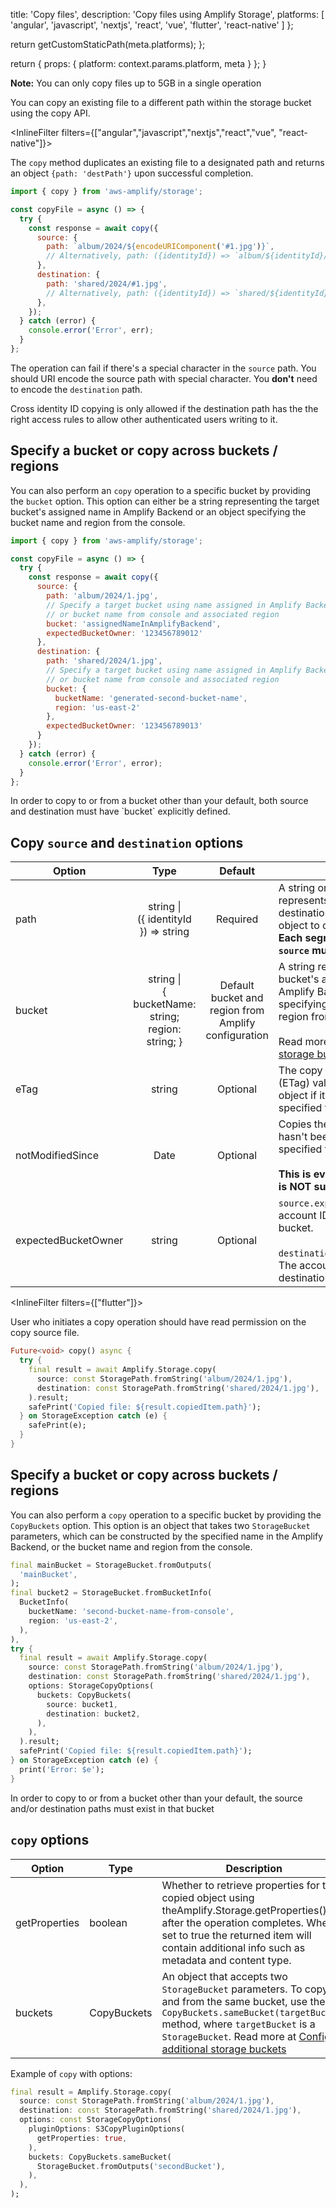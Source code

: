 
  title: 'Copy files',
  description: 'Copy files using Amplify Storage',
  platforms: [
    'angular',
    'javascript',
    'nextjs',
    'react',
    'vue',
    'flutter',
    'react-native'
  ]
};

  return getCustomStaticPath(meta.platforms);
};

  return {
    props: {
      platform: context.params.platform,
      meta
    }
  };
}

<Callout>

**Note:** You can only copy files up to 5GB in a single operation

</Callout>

You can copy an existing file to a different path within the storage bucket using the copy API.

<InlineFilter filters={["angular","javascript","nextjs","react","vue", "react-native"]}>

The `copy` method duplicates an existing file to a designated path and returns an object `{path: 'destPath'}` upon successful completion.

```javascript
import { copy } from 'aws-amplify/storage';

const copyFile = async () => {
  try {
    const response = await copy({
      source: {
        path: `album/2024/${encodeURIComponent('#1.jpg')}`,
        // Alternatively, path: ({identityId}) => `album/${identityId}/${encodeURIComponent('#1.jpg')`
      },
      destination: {
        path: 'shared/2024/#1.jpg',
        // Alternatively, path: ({identityId}) => `shared/${identityId}/#1.jpg`
      },
    });
  } catch (error) {
    console.error('Error', err);
  }
};
```
<Callout>

The operation can fail if there's a special character in the `source` path. You should URI encode the source
path with special character. You **don't** need to encode the `destination` path.

</Callout>

<Callout>

Cross identity ID copying is only allowed if the destination path has the the right access rules to allow other authenticated users writing to it.

</Callout>

## Specify a bucket or copy across buckets / regions

You can also perform an `copy` operation to a specific bucket by providing the `bucket` option. This option can either be a string representing the target bucket's assigned name in Amplify Backend or an object specifying the bucket name and region from the console.

```javascript
import { copy } from 'aws-amplify/storage';

const copyFile = async () => {
  try {
    const response = await copy({
      source: {
        path: 'album/2024/1.jpg',
        // Specify a target bucket using name assigned in Amplify Backend
        // or bucket name from console and associated region
        bucket: 'assignedNameInAmplifyBackend',
        expectedBucketOwner: '123456789012'
      },
      destination: {
        path: 'shared/2024/1.jpg',
        // Specify a target bucket using name assigned in Amplify Backend
        // or bucket name from console and associated region
        bucket: {
          bucketName: 'generated-second-bucket-name',
          region: 'us-east-2'
        },
        expectedBucketOwner: '123456789013'
      }
    });
  } catch (error) {
    console.error('Error', error);
  }
};
```

<Callout>
In order to copy to or from a bucket other than your default, both source and destination must have `bucket` explicitly defined.
</Callout>

## Copy `source` and `destination` options

Option | Type | Default | Description |
| -- | :--: | :--: | ----------- |
| path | string \| <br/>(\{ identityId \}) => string | Required | A string or callback that represents the path in source and destination bucket to copy the object to or from. <br /> **Each segment of the path in `source` must by URI encoded.** |
| bucket | string \| <br />\{ bucketName: string;<br/> region: string; \} | Default bucket and region from Amplify configuration | A string representing the target bucket's assigned name in Amplify Backend or an object specifying the bucket name and region from the console.<br/><br/>Read more at [Configure additional storage buckets](/[platform]/build-a-backend/storage/set-up-storage/#configure-additional-storage-buckets). |
| eTag | string | Optional | The copy **source object** entity tag (ETag) value. Only Copies the object if its ETag matches the specified tag. |
| notModifiedSince | Date | Optional | Copies the **source object** if it hasn't been modified since the specified time.  <br /><br/> **This is evaluated only when `eTag` is NOT supplied**|
| expectedBucketOwner | string | Optional | `source.expectedBucketOwner`: The account ID that owns the source bucket. <br /><br /> `destination.expectedBucketOwner`: The account ID that owns the destination bucket. |

</InlineFilter>

<InlineFilter filters={["flutter"]}>

User who initiates a copy operation should have read permission on the copy source file.

```dart
Future<void> copy() async {
  try {
    final result = await Amplify.Storage.copy(
      source: const StoragePath.fromString('album/2024/1.jpg'),
      destination: const StoragePath.fromString('shared/2024/1.jpg'),
    ).result;
    safePrint('Copied file: ${result.copiedItem.path}');
  } on StorageException catch (e) {
    safePrint(e);
  }
}
```
## Specify a bucket or copy across buckets / regions

You can also perform a `copy` operation to a specific bucket by providing the `CopyBuckets` option. 
This option is an object that takes two `StorageBucket` parameters, which can be constructed by the specified name in the Amplify Backend, or the bucket name and region from the console.

```dart
final mainBucket = StorageBucket.fromOutputs(
  'mainBucket',
);
final bucket2 = StorageBucket.fromBucketInfo(
  BucketInfo(
    bucketName: 'second-bucket-name-from-console',
    region: 'us-east-2',
  ),
),
try {
  final result = await Amplify.Storage.copy(
    source: const StoragePath.fromString('album/2024/1.jpg'),
    destination: const StoragePath.fromString('shared/2024/1.jpg'),
    options: StorageCopyOptions(
      buckets: CopyBuckets(
        source: bucket1,
        destination: bucket2,
      ),
    ),
  ).result;
  safePrint('Copied file: ${result.copiedItem.path}');
} on StorageException catch (e) {
  print('Error: $e');
}
```

<Callout>
In order to copy to or from a bucket other than your default, the source and/or destination paths must exist in that bucket
</Callout>

## `copy` options

Option | Type | Description |
| -- | -- | ----------- |
| getProperties | boolean | Whether to retrieve properties for the copied object using theAmplify.Storage.getProperties() after the operation completes. When set to true the returned item will contain additional info such as metadata and content type. |
| buckets | CopyBuckets | An object that accepts two `StorageBucket` parameters. To copy to and from the same bucket, use the `CopyBuckets.sameBucket(targetBucket)` method, where `targetBucket` is a `StorageBucket`. Read more at [Configure additional storage buckets](/[platform]/build-a-backend/storage/set-up-storage/#configure-additional-storage-buckets)|

Example of `copy` with options:

```dart
final result = Amplify.Storage.copy(
  source: const StoragePath.fromString('album/2024/1.jpg'),
  destination: const StoragePath.fromString('shared/2024/1.jpg'),
  options: const StorageCopyOptions(
    pluginOptions: S3CopyPluginOptions(
      getProperties: true,
    ),
    buckets: CopyBuckets.sameBucket(
      StorageBucket.fromOutputs('secondBucket'),
    ),
  ),
);
```

</InlineFilter>
